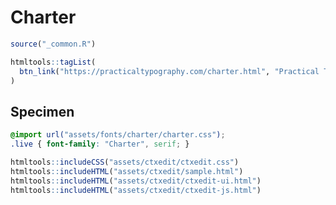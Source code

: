 # Charter

```r
source("_common.R")
```

```r
htmltools::tagList(
  btn_link("https://practicaltypography.com/charter.html", "Practical Typography")
)
```

## Specimen

```css
@import url("assets/fonts/charter/charter.css");
.live { font-family: "Charter", serif; }
```

```r
htmltools::includeCSS("assets/ctxedit/ctxedit.css")
htmltools::includeHTML("assets/ctxedit/sample.html")
htmltools::includeHTML("assets/ctxedit/ctxedit-ui.html")
htmltools::includeHTML("assets/ctxedit/ctxedit-js.html")
```

